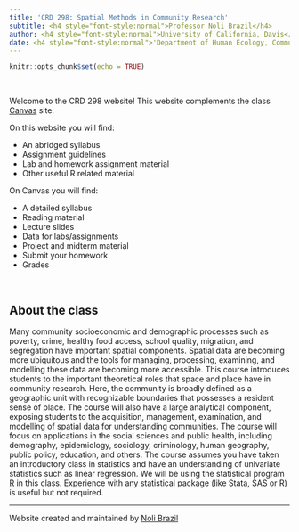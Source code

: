 ```yaml
---
title: 'CRD 298: Spatial Methods in Community Research'
subtitle: <h4 style="font-style:normal">Professor Noli Brazil</h4>
author: <h4 style="font-style:normal">University of California, Davis</h4>
date: <h4 style="font-style:normal">'Department of Human Ecology, Community and Regional Development'</h4>
---
```


<style>
p.comment {
background-color: #DBDBDB;
padding: 10px;
border: 1px solid black;
margin-left: 25px;
border-radius: 5px;
font-style: italic;
}

</style>

```r
knitr::opts_chunk$set(echo = TRUE)
```

\

Welcome to the CRD 298 website!  This website complements the class [Canvas](https://login.canvas.ucdavis.edu/) site.  

On this website you will find:

* An abridged syllabus
* Assignment guidelines 
* Lab and homework assignment material
* Other useful R related material

On Canvas you will find:

* A detailed syllabus
* Reading material
* Lecture slides
* Data for labs/assignments
* Project and midterm material
* Submit your homework
* Grades

\


## About the class

Many community socioeconomic and demographic processes such as poverty, crime, healthy food access, school quality, migration, and segregation have important spatial components.  Spatial data are becoming more ubiquitous and the tools for managing, processing, examining, and modelling these data are becoming more accessible.  This course introduces students to the important theoretical roles that space and place have in community research.  Here, the community is broadly defined as a geographic unit with recognizable boundaries that possesses a resident sense of place.  The course will also have a large analytical component, exposing students to the acquisition, management, examination, and modelling of spatial data for understanding communities.  The course will focus on applications in the social sciences and public health, including demography, epidemiology, sociology, criminology, human geography, public policy, education, and others.  The course assumes you have taken an introductory class in statistics and have an understanding of univariate statistics such as linear regression.  We will be using the statistical program [R](https://www.r-project.org/) in this class. Experience with any statistical package (like Stata, SAS or R) is useful but not required.


***

Website created and maintained by [Noli Brazil](https://nbrazil.faculty.ucdavis.edu/)
